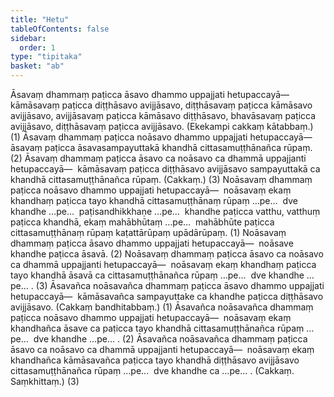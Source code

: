 ```yaml
---
title: "Hetu"
tableOfContents: false
sidebar:
  order: 1
type: "tipitaka"
basket: "ab"
---
```



<DynamicBreadcrumb />

<Division number="1">

<Paragraph number="969">
Āsavaṃ dhammaṃ paṭicca āsavo dhammo uppajjati hetupaccayā—  kāmāsavaṃ paṭicca diṭṭhāsavo avijjāsavo, diṭṭhāsavaṃ paṭicca kāmāsavo avijjāsavo, avijjāsavaṃ paṭicca kāmāsavo diṭṭhāsavo, bhavāsavaṃ paṭicca avijjāsavo, diṭṭhāsavaṃ paṭicca avijjāsavo. (Ekekampi cakkaṃ kātabbaṃ.) (1)
</Paragraph>

<Paragraph number="970">
Āsavaṃ dhammaṃ paṭicca noāsavo dhammo uppajjati hetupaccayā—  āsavaṃ paṭicca āsavasampayuttakā khandhā cittasamuṭṭhānañca rūpaṃ. (2)
</Paragraph>

<Paragraph number="971">
Āsavaṃ dhammaṃ paṭicca āsavo ca noāsavo ca dhammā uppajjanti hetupaccayā—  kāmāsavaṃ paṭicca diṭṭhāsavo avijjāsavo sampayuttakā ca khandhā cittasamuṭṭhānañca rūpaṃ. (Cakkaṃ.) (3)
</Paragraph>

</Division>
<Division number="2">

<Paragraph number="972">
Noāsavaṃ dhammaṃ paṭicca noāsavo dhammo uppajjati hetupaccayā—  noāsavaṃ ekaṃ khandhaṃ paṭicca tayo khandhā cittasamuṭṭhānaṃ rūpaṃ …pe…  dve khandhe …pe…  paṭisandhikkhaṇe …pe…  khandhe paṭicca vatthu, vatthuṃ paṭicca khandhā, ekaṃ mahābhūtaṃ …pe…  mahābhūte paṭicca cittasamuṭṭhānaṃ rūpaṃ kaṭattārūpaṃ upādārūpaṃ. (1)
</Paragraph>

<Paragraph number="973">
Noāsavaṃ dhammaṃ paṭicca āsavo dhammo uppajjati hetupaccayā—  noāsave khandhe paṭicca āsavā. (2)
</Paragraph>

<Paragraph number="974">
Noāsavaṃ dhammaṃ paṭicca āsavo ca noāsavo ca dhammā uppajjanti hetupaccayā—  noāsavaṃ ekaṃ khandhaṃ paṭicca tayo khandhā āsavā ca cittasamuṭṭhānañca rūpaṃ …pe…  dve khandhe …pe… . (3)
</Paragraph>

</Division>
<Division number="3">

<Paragraph number="975">
Āsavañca noāsavañca dhammaṃ paṭicca āsavo dhammo uppajjati hetupaccayā—  kāmāsavañca sampayuttake ca khandhe paṭicca diṭṭhāsavo avijjāsavo. (Cakkaṃ bandhitabbaṃ.) (1)
</Paragraph>

<Paragraph number="976">
Āsavañca noāsavañca dhammaṃ paṭicca noāsavo dhammo uppajjati hetupaccayā—  noāsavaṃ ekaṃ khandhañca āsave ca paṭicca tayo khandhā cittasamuṭṭhānañca rūpaṃ …pe…  dve khandhe …pe… . (2)
</Paragraph>

<Paragraph number="977">
Āsavañca noāsavañca dhammaṃ paṭicca āsavo ca noāsavo ca dhammā uppajjanti hetupaccayā—  noāsavaṃ ekaṃ khandhañca kāmāsavañca paṭicca tayo khandhā diṭṭhāsavo avijjāsavo cittasamuṭṭhānañca rūpaṃ …pe…  dve khandhe ca …pe… . (Cakkaṃ. Saṃkhittaṃ.) (3)
</Paragraph>
</Division>